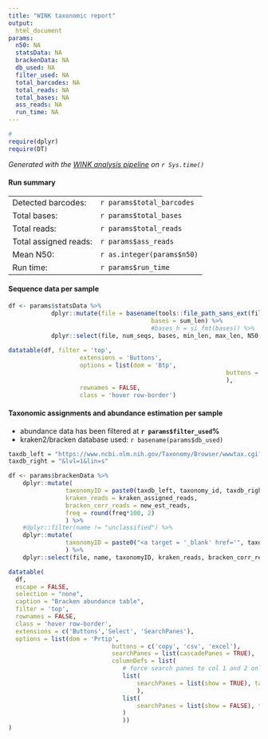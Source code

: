 ```yaml
---
title: "WINK taxonomic report"
output: 
  html_document
params:
  n50: NA
  statsData: NA
  brackenData: NA
  db_used: NA
  filter_used: NA
  total_barcodes: NA
  total_reads: NA
  total_bases: NA
  ass_reads: NA
  run_time: NA
---
```


```r
# 
require(dplyr)
require(DT)
```

<style>
div.blue { background-color:#e6f0ff;}
</style>

*Generated with the [WINK analysis pipeline](https://github.com/angelovangel/wink.git) on `r Sys.time()`*

<div class = "blue">
#### Run summary
</div>

|                |  |
|----------------|--|
| Detected barcodes:    | `r params$total_barcodes` |
| Total bases:          | `r params$total_bases` |
| Total reads:          | `r params$total_reads` |
| Total assigned reads: | `r params$ass_reads` |
| Mean N50:              | `r as.integer(params$n50)` |
| Run time:             | `r params$run_time` |


<div class = "blue">
#### Sequence data per sample
</div>

```r
df <- params$statsData %>% 
			dplyr::mutate(file = basename(tools::file_path_sans_ext(file)),
										bases = sum_len) %>%
										#bases_h = si_fmt(bases)) %>%
			dplyr::select(file, num_seqs, bases, min_len, max_len, N50, Q20_perc)
		
datatable(df, filter = 'top',
					extensions = 'Buttons', 
					options = list(dom = 'Btp', 
															 buttons = c('copy', 'csv', 'excel')
															 ), 
					rownames = FALSE, 
					class = 'hover row-border')

```

<div class = "blue">
#### Taxonomic assignments and abundance estimation per sample

- abundance data has been filtered at **`r params$filter_used`%**
- kraken2/bracken database used: `r basename(params$db_used)` 

</div>

```r

taxdb_left = "https://www.ncbi.nlm.nih.gov/Taxonomy/Browser/wwwtax.cgi?mode=Info&id="
taxdb_right = "&lvl=1&lin=s"

df <- params$brackenData %>%
	dplyr::mutate(
				taxonomyID = paste0(taxdb_left, taxonomy_id, taxdb_right), #two-step mutate to build href
				kraken_reads = kraken_assigned_reads,
				bracken_corr_reads = new_est_reads, 
				freq = round(freq*100, 2)
				) %>% 
	#dplyr::filter(name != "unclassified") %>%
	dplyr::mutate(
				taxonomyID = paste0("<a target = '_blank' href='", taxonomyID, "'>", taxonomy_id, "</a>")
				) %>%
	dplyr::select(file, name, taxonomyID, kraken_reads, bracken_corr_reads, freq)

datatable(
  df,
  escape = FALSE,
  selection = "none",
  caption = "Bracken abundance table",
  filter = 'top', 
  rownames = FALSE, 
  class = 'hover row-border',
  extensions = c('Buttons','Select', 'SearchPanes'),
  options = list(dom = 'Prtip', 
  							 buttons = c('copy', 'csv', 'excel'),
  							 searchPanes = list(cascadePanes = TRUE),
  							 columnDefs = list(
  							 	# force search panes to col 1 and 2 only
  							 	list(
  							 		searchPanes = list(show = TRUE), targets = 0:1
  							 		),
  							 	list(
  							 		searchPanes = list(show = FALSE), targets = 2:5
  							 	)
  							 	))
)

```
